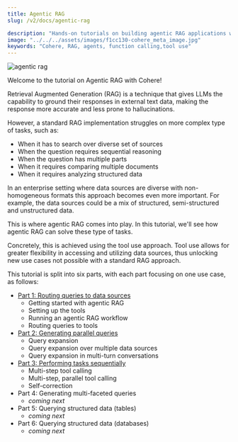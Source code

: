 ```yaml
---
title: Agentic RAG
slug: /v2/docs/agentic-rag

description: "Hands-on tutorials on building agentic RAG applications with Cohere"
image: "../../../assets/images/f1cc130-cohere_meta_image.jpg"  
keywords: "Cohere, RAG, agents, function calling,tool use"
---
```


<img src='../../../assets/images/agentic-rag.png' alt='agentic rag' />

Welcome to the tutorial on Agentic RAG with Cohere!

Retrieval Augmented Generation (RAG) is a technique that gives LLMs the capability to ground their responses in external text data, making the response more accurate and less prone to hallucinations.

However, a standard RAG implementation struggles on more complex type of tasks, such as:
- When it has to search over diverse set of sources
- When the question requires sequential reasoning
- When the question has multiple parts
- When it requires comparing multiple documents
- When it requires analyzing structured data

In an enterprise setting where data sources are diverse with non-homogeneous formats this approach becomes even more important. For example, the data sources could be a mix of structured, semi-structured and unstructured data.

This is where agentic RAG comes into play. In this tutorial, we'll see how agentic RAG can solve these type of tasks. 

Concretely, this is achieved using the tool use approach. Tool use allows for greater flexibility in accessing and utilizing data sources, thus unlocking new use cases not possible with a standard RAG approach.

This tutorial is split into six parts, with each part focusing on one use case, as follows:
- [Part 1: Routing queries to data sources](/v2/docs/routing-queries-to-data-sources)
    - Getting started with agentic RAG
    - Setting up the tools
    - Running an agentic RAG workflow 
    - Routing queries to tools
- [Part 2: Generating parallel queries](/v2/docs/generating-parallel-queries)
    - Query expansion
    - Query expansion over multiple data sources
    - Query expansion in multi-turn conversations
- [Part 3: Performing tasks sequentially](/v2/docs/performing-tasks-sequentially)
    - Multi-step tool calling
    - Multi-step, parallel tool calling
    - Self-correction
- Part 4: Generating multi-faceted queries
    - *coming next*
- Part 5: Querying structured data (tables)
    - *coming next*
- Part 6: Querying structured data (databases)
    - *coming next*